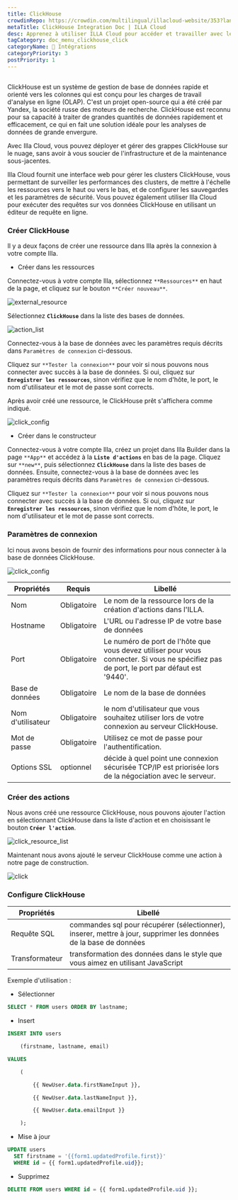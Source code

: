 ```yaml
---
title: ClickHouse
crowdinRepo: https://crowdin.com/multilingual/illacloud-website/353?languages=fr&filter=basic&value=0
metaTitle: ClickHouse Integration Doc | ILLA Cloud
desc: Apprenez à utiliser ILLA Cloud pour accéder et travailler avec les données de ClickHouse. Construisez des applications, visualisez des données et automatisez des workflows avec ILLA Cloud.
tagCategory: doc_menu_clickhouse_click
categoryName: 🔨 Intégrations
categoryPriority: 3
postPriority: 1
---
```


## <h2 hidden>Qu'est-ce que ClickHouse ?</h2>

ClickHouse est un système de gestion de base de données rapide et orienté vers les colonnes qui est conçu pour les charges de travail d'analyse en ligne (OLAP). C'est un projet open-source qui a été créé par Yandex, la société russe des moteurs de recherche. ClickHouse est reconnu pour sa capacité à traiter de grandes quantités de données rapidement et efficacement, ce qui en fait une solution idéale pour les analyses de données de grande envergure.

Avec Illa Cloud, vous pouvez déployer et gérer des grappes ClickHouse sur le nuage, sans avoir à vous soucier de l'infrastructure et de la maintenance sous-jacentes.

Illa Cloud fournit une interface web pour gérer les clusters ClickHouse, vous permettant de surveiller les performances des clusters, de mettre à l'échelle les ressources vers le haut ou vers le bas, et de configurer les sauvegardes et les paramètres de sécurité. Vous pouvez également utiliser Illa Cloud pour exécuter des requêtes sur vos données ClickHouse en utilisant un éditeur de requête en ligne.

### Créer ClickHouse

Il y a deux façons de créer une ressource dans Illa après la connexion à votre compte Illa.

-   Créer dans les ressources

Connectez-vous à votre compte Illa, sélectionnez `**Ressources**` en haut de la page, et cliquez sur le bouton `**Créer nouveau**`.

![external_resource](https://cdn.illacloud.com/official-website/img/docs/external_resource.png)

Sélectionnez **`ClickHouse`** dans la liste des bases de données.

![action_list](https://cdn.illacloud.com/official-website/img/docs/action_list.png)

Connectez-vous à la base de données avec les paramètres requis décrits dans `Paramètres de connexion` ci-dessous.

Cliquez sur `**Tester la connexion**` pour voir si nous pouvons nous connecter avec succès à la base de données. Si oui, cliquez sur **`Enregistrer les ressources`**, sinon vérifiez que le nom d'hôte, le port, le nom d'utilisateur et le mot de passe sont corrects.

Après avoir créé une ressource, le ClickHouse prêt s'affichera comme indiqué.

![click_config](https://cdn.illacloud.com/official-website/img/docs/click_config.png)

-   Créer dans le constructeur

Connectez-vous à votre compte Illa, créez un projet dans Illa Builder dans la page `**App**` et accédez à la **`Liste d'actions`** en bas de la page. Cliquez sur `**new**`, puis sélectionnez **`ClickHouse`** dans la liste des bases de données. Ensuite, connectez-vous à la base de données avec les paramètres requis décrits dans `Paramètres de connexion` ci-dessous.

Cliquez sur `**Tester la connexion**` pour voir si nous pouvons nous connecter avec succès à la base de données. Si oui, cliquez sur **`Enregistrer les ressources`**, sinon vérifiez que le nom d'hôte, le port, le nom d'utilisateur et le mot de passe sont corrects.

### Paramètres de connexion

Ici nous avons besoin de fournir des informations pour nous connecter à la base de données ClickHouse.

![click_config](https://cdn.illacloud.com/official-website/img/docs/click_config.png)

| Propriétés           | Requis      | Libellé                                                                                                                                     |
| -------------------- | ----------- | ------------------------------------------------------------------------------------------------------------------------------------------- |
| Nom                  | Obligatoire | Le nom de la ressource lors de la création d'actions dans l'ILLA.                                                                           |
| Hostname             | Obligatoire | L'URL ou l'adresse IP de votre base de données                                                                                              |
| Port                 | Obligatoire | Le numéro de port de l'hôte que vous devez utiliser pour vous connecter. Si vous ne spécifiez pas de port, le port par défaut est '9440'.   |
| Base de données      | Obligatoire | Le nom de la base de données                                                                                                                |
| Nom d'utilisateur    | Obligatoire | le nom d'utilisateur que vous souhaitez utiliser lors de votre connexion au serveur ClickHouse.                                             |
| Mot de passe         | Obligatoire | Utilisez ce mot de passe pour l'authentification.                                                                                           |
| Options SSL          | optionnel   | décide à quel point une connexion sécurisée TCP/IP est priorisée lors de la négociation avec le serveur.                                    |

### Créer des actions

Nous avons créé une ressource ClickHouse, nous pouvons ajouter l'action en sélectionnant ClickHouse dans la liste d'action et en choisissant le bouton **`Créer l'action`**.

![click_resource_list](https://cdn.illacloud.com/official-website/img/docs/clik_resource_list.png)

Maintenant nous avons ajouté le serveur ClickHouse comme une action à notre page de construction.

![click](https://cdn.illacloud.com/official-website/img/docs/click.png)

### Configure ClickHouse

| Propriétés     | Libellé                                                                                                          |
| -------------- | ---------------------------------------------------------------------------------------------------------------- |
| Requête SQL    | commandes sql pour récupérer (sélectionner), inserer, mettre à jour, supprimer les données de la base de données |
| Transformateur | transformation des données dans le style que vous aimez en utilisant JavaScript                                  |

Exemple d'utilisation :

-   Sélectionner

```sql
SELECT * FROM users ORDER BY lastname;
```

-   Insert

```sql
INSERT INTO users

	(firstname, lastname, email)

VALUES

	(

		{{ NewUser.data.firstNameInput }},

		{{ NewUser.data.lastNameInput }},

		{{ NewUser.data.emailInput }}

	);
```

-   Mise à jour

```sql
UPDATE users
  SET firstname = '{{form1.updatedProfile.first}}'
  WHERE id = {{ form1.updatedProfile.uid}};
```

-   Supprimez

```sql
DELETE FROM users WHERE id = {{ form1.updatedProfile.uid }};
```
